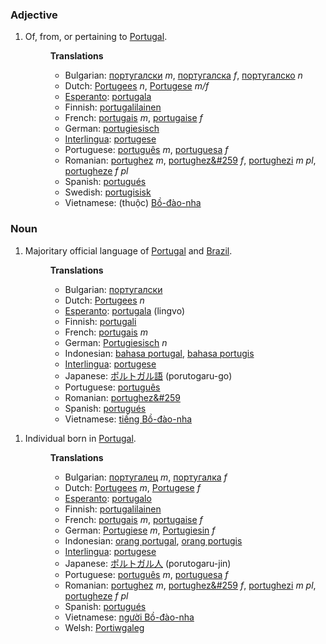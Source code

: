 ===Adjective===
#Of, from, or pertaining to [[w:Portugal|Portugal]].
#:'''Translations'''
#:*Bulgarian: [[португалски]] ''m'', [[португалска]] ''f'', [[португалско]] ''n''
#:*Dutch: [[Portugees]] ''n'', [[Portugese]] ''m/f''
#:*[[Esperanto]]: [[portugala]]
#:*Finnish: [[portugalilainen]]
#:*French: [[portugais]] ''m'', [[portugaise]] ''f''
#:*German: [[portugiesisch]]
#:*[[Interlingua]]: [[portugese]]
#:*Portuguese: [[português]] ''m'', [[portuguesa]] ''f''
#:*Romanian: [[portughez]] ''m'', [[portughez&#259]] ''f'', [[portughezi]] ''m pl'', [[portugheze]] ''f pl''
#:*Spanish: [[portugués]]
#:*Swedish: [[portugisisk]]
#:*Vietnamese: (thuộc) [[Bồ-đào-nha]]

===Noun===
#Majoritary official language of [[w:Portugal|Portugal]] and [[w:Brazil|Brazil]].
#:'''Translations'''
#:*Bulgarian: [[португалски]]
#:*Dutch: [[Portugees]] ''n''
#:*[[Esperanto]]: [[portugala]] (lingvo)
#:*Finnish: [[portugali]]
#:*French: [[portugais]] ''m''
#:*German: [[Portugiesisch]] ''n''
#:*Indonesian: [[bahasa portugal]], [[bahasa portugis]]
#:*[[Interlingua]]: [[portugese]]
#:*Japanese: [[ポルトガル語]] (porutogaru-go)
#:*Portuguese: [[português]]
#:*Romanian: [[portughez&#259]]
#:*Spanish: [[portugués]]
#:*Vietnamese: [[tiếng Bồ-đào-nha]]

#Individual born in [[w:Portugal|Portugal]].
#:'''Translations'''
#:*Bulgarian: [[португалец]] ''m'', [[португалка]] ''f''
#:*Dutch: [[Portugees]] ''m'', [[Portugese]] ''f''
#:*[[Esperanto]]: [[portugalo]]
#:*Finnish: [[portugalilainen]]
#:*French: [[portugais]] ''m'', [[portugaise]] ''f''
#:*German: [[Portugiese]] ''m'', [[Portugiesin]] ''f''
#:*Indonesian: [[orang portugal]], [[orang portugis]]
#:*[[Interlingua]]: [[portugese]]
#:*Japanese: [[ポルトガル人]] (porutogaru-jin)
#:*Portuguese: [[português]] ''m'', [[portuguesa]] ''f''
#:*Romanian: [[portughez]] ''m'', [[portughez&#259]] ''f'', [[portughezi]] ''m pl'', [[portugheze]] ''f pl''
#:*Spanish: [[portugués]]
#:*Vietnamese: [[người Bồ-đào-nha]]
#:*Welsh: [[Portiwgaleg]]